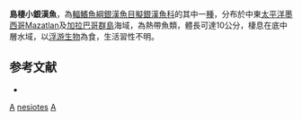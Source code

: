 {{Speciesbox 
| taxon = Atherinella nesiotes
| status = DD
| status_system = IUCN3.1
| authority =  [[Myers|Myers]] & [[Wade|Wade]], 1942
| synonyms = *''Nectarges nesiotes'', Myers & Wade, 1942
}}
'''島棲小銀漢魚'''，為[[輻鰭魚綱|輻鰭魚綱]][[銀漢魚目|銀漢魚目]][[擬銀漢魚科|擬銀漢魚科]]的其中一[[種|種]]，分布於中東[[太平洋|太平洋]][[墨西哥|墨西哥]]Mazatlan及[[加拉巴哥群島|加拉巴哥群島]]海域，為熱帶魚類，體長可達10公分，棲息在底中層水域，以[[浮游生物|浮游生物]]為食，生活習性不明。

==参考文献==
*{{FishBase_species|genus=Atherinella|species=nesiotes|year=2016|month=3}}

{{Taxonbar|from=Q2261494}}

[[Category:IUCN红色名录数据缺乏物种|A]]
[[Category:小銀漢魚屬|nesiotes]]
[[Category:1942年描述的鱼类|A]]